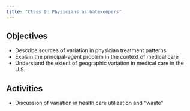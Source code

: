 ```yaml
---
title: "Class 9: Physicians as Gatekeepers"
---
```


## Objectives
- Describe sources of variation in physician treatment patterns
- Explain the principal-agent problem in the context of medical care
- Understand the extent of geographic variation in medical care in the U.S.

## Activities
- Discussion of variation in health care utilization and "waste"
